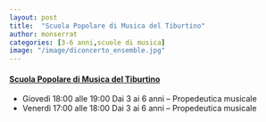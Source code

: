 ```yaml
---
layout: post
title:  "Scuola Popolare di Musica del Tiburtino"
author: monserrat
categories: [3-6 anni,scuole di musica]
image: "/image/diconcerto_ensemble.jpg"
---
```


#### [Scuola Popolare di Musica del Tiburtino](https://www.scuolapopolaremusicatiburtino.it)

-   Giovedì 18:00 alle 19:00 Dai 3 ai 6 anni -- Propedeutica musicale
-   Venerdì 17:00 alle 18:00 Dai 3 ai 6 anni -- Propedeutica musicale
